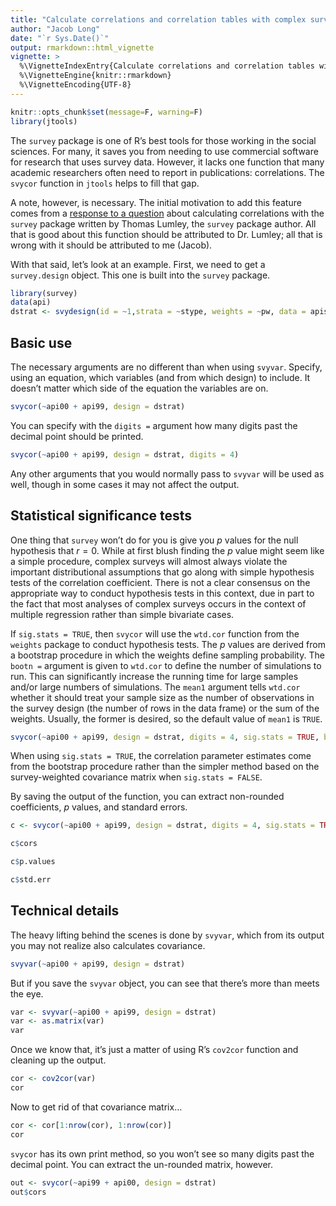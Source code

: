 ```yaml
---
title: "Calculate correlations and correlation tables with complex survey data"
author: "Jacob Long"
date: "`r Sys.Date()`"
output: rmarkdown::html_vignette
vignette: >
  %\VignetteIndexEntry{Calculate correlations and correlation tables with complex survey data}
  %\VignetteEngine{knitr::rmarkdown}
  %\VignetteEncoding{UTF-8}
---
```


```r
knitr::opts_chunk$set(message=F, warning=F)
library(jtools)
```

The `survey` package is one of R's best tools for those working in the social sciences. 
For many, it saves you from needing to use commercial software for research that uses
survey data. However, it lacks one function that many academic researchers often 
need to report in publications: correlations. The `svycor` function in `jtools` helps to fill that gap. 

A note, however, is necessary. The initial motivation to add this feature comes from a [response to a question](http://stackoverflow.com/questions/34418822/pearson-correlation-coefficient-in-rs-survey-package#41031088) about
calculating correlations with the `survey` package written by Thomas Lumley, the `survey`
package author. All that is good about this function should be attributed to Dr. Lumley;
all that is wrong with it should be attributed to me (Jacob).

With that said, let's look at an example. First, we need to get a `survey.design` 
object. This one is built into the `survey` package.

```r
library(survey)
data(api)
dstrat <- svydesign(id = ~1,strata = ~stype, weights = ~pw, data = apistrat, fpc=~fpc)
```

## Basic use

The necessary arguments are no different than when using `svyvar`. Specify, using 
an equation, which variables (and from which design) to include. It doesn't matter
which side of the equation the variables are on.

```r
svycor(~api00 + api99, design = dstrat)
```

You can specify with the `digits =` argument how many digits past the decimal point
should be printed.

```r
svycor(~api00 + api99, design = dstrat, digits = 4)
```

Any other arguments that you would normally pass to `svyvar` will be used as well,
though in some cases it may not affect the output.

## Statistical significance tests

One thing that `survey` won't do for you is give you *p* values for the null hypothesis
that $r = 0$. While at first blush finding the *p* value might seem like a simple 
procedure, complex surveys will almost always violate the important distributional
assumptions that go along with simple hypothesis tests of the correlation coefficient.
There is not a clear consensus on the appropriate way to conduct hypothesis tests in
this context, due in part to the fact that most analyses of complex
surveys occurs in the context of multiple regression rather than simple bivariate cases.

If `sig.stats = TRUE`, then `svycor` will use the `wtd.cor` function from the `weights`
package to conduct hypothesis tests. The *p* values are derived from a bootstrap 
procedure in which the weights define sampling probability. The `bootn =` argument
is given to `wtd.cor` to define the number of simulations to run. This can significantly
increase the running time for large samples and/or large numbers of simulations. The 
`mean1` argument tells `wtd.cor` whether it should treat your sample size as the number of
observations in the survey design (the number of rows in the data frame) or the 
sum of the weights. Usually, the former is desired, so the default value of `mean1` is 
`TRUE`.

```r
svycor(~api00 + api99, design = dstrat, digits = 4, sig.stats = TRUE, bootn = 2000, mean1 = TRUE)
```

When using `sig.stats = TRUE`, the correlation parameter estimates come from the 
bootstrap procedure rather than the simpler method based on the survey-weighted
covariance matrix when `sig.stats = FALSE`.

By saving the output of the function, you can extract non-rounded coefficients, *p* 
values, and standard errors.

```r
c <- svycor(~api00 + api99, design = dstrat, digits = 4, sig.stats = TRUE, bootn = 2000, mean1 = TRUE)

c$cors

c$p.values

c$std.err
```


## Technical details

The heavy lifting behind the scenes is done by `svyvar`, which from its output you
may not realize also calculates covariance.

```r
svyvar(~api00 + api99, design = dstrat)
```

But if you save the `svyvar` object, you can see that there's more than meets the eye.

```r
var <- svyvar(~api00 + api99, design = dstrat)
var <- as.matrix(var)
var
```
Once we know that, it's just a matter of using R's `cov2cor` function and cleaning 
up the output.

```r
cor <- cov2cor(var)
cor
```

Now to get rid of that covariance matrix...

```r
cor <- cor[1:nrow(cor), 1:nrow(cor)]
cor
```

`svycor` has its own print method, so you won't see so many digits past the decimal
point. You can extract the un-rounded matrix, however.

```r
out <- svycor(~api99 + api00, design = dstrat)
out$cors
```
